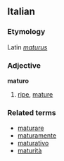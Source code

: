 ==Italian==
===Etymology===
Latin ''[[maturus]]''
===Adjective===
'''maturo'''

# [[ripe]], [[mature]]

===Related terms===
*[[maturare]]
*[[maturamente]]
*[[maturativo]]
*[[maturità]]